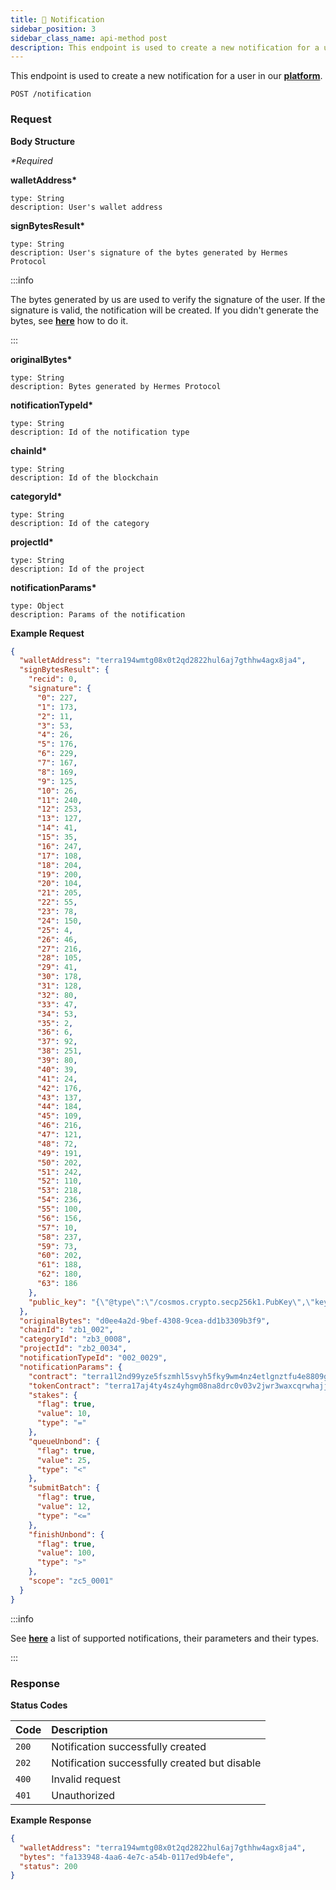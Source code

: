 ```yaml
---
title: 🔔 Notification
sidebar_position: 3
sidebar_class_name: api-method post
description: This endpoint is used to create a new notification for a user in our [**platform**](https://app.hermesprotocol.io/notifications).
---
```


This endpoint is used to create a new notification for a user in our [**platform**](https://app.hermesprotocol.io/notifications).

```
POST /notification
```

### Request

**Body Structure**

_\*Required_

**walletAddress\***

    type: String
    description: User's wallet address

**signBytesResult\***

    type: String
    description: User's signature of the bytes generated by Hermes Protocol

:::info

The bytes generated by us are used to verify the signature of the user. If the signature is valid, the notification will be created. If you didn't generate the bytes, see [**here**](generate-bytes) how to do it.

:::

**originalBytes\***

    type: String
    description: Bytes generated by Hermes Protocol

**notificationTypeId\***

    type: String
    description: Id of the notification type

**chainId\***

    type: String
    description: Id of the blockchain

**categoryId\***

    type: String
    description: Id of the category

**projectId\***

    type: String
    description: Id of the project

**notificationParams\***

    type: Object
    description: Params of the notification

**Example Request**

```json
{
  "walletAddress": "terra194wmtg08x0t2qd2822hul6aj7gthhw4agx8ja4",
  "signBytesResult": {
    "recid": 0,
    "signature": {
      "0": 227,
      "1": 173,
      "2": 11,
      "3": 53,
      "4": 26,
      "5": 176,
      "6": 229,
      "7": 167,
      "8": 169,
      "9": 125,
      "10": 26,
      "11": 240,
      "12": 253,
      "13": 127,
      "14": 41,
      "15": 35,
      "16": 247,
      "17": 108,
      "18": 204,
      "19": 200,
      "20": 104,
      "21": 205,
      "22": 55,
      "23": 78,
      "24": 150,
      "25": 4,
      "26": 46,
      "27": 216,
      "28": 105,
      "29": 41,
      "30": 178,
      "31": 128,
      "32": 80,
      "33": 47,
      "34": 53,
      "35": 2,
      "36": 6,
      "37": 92,
      "38": 251,
      "39": 80,
      "40": 39,
      "41": 24,
      "42": 176,
      "43": 137,
      "44": 184,
      "45": 109,
      "46": 216,
      "47": 121,
      "48": 72,
      "49": 191,
      "50": 202,
      "51": 242,
      "52": 110,
      "53": 218,
      "54": 236,
      "55": 100,
      "56": 156,
      "57": 10,
      "58": 237,
      "59": 73,
      "60": 202,
      "61": 188,
      "62": 180,
      "63": 186
    },
    "public_key": "{\"@type\":\"/cosmos.crypto.secp256k1.PubKey\",\"key\":\"AzuuYWlruwHstULnhIFC8cBGC227rVBjlmLwPz/S5MNg\"}"
  },
  "originalBytes": "d0ee4a2d-9bef-4308-9cea-dd1b3309b3f9",
  "chainId": "zb1_002",
  "categoryId": "zb3_0008",
  "projectId": "zb2_0034",
  "notificationTypeId": "002_0029",
  "notificationParams": {
    "contract": "terra1l2nd99yze5fszmhl5svyh5fky9wm4nz4etlgnztfu4e8809gd52q04n3ea",
    "tokenContract": "terra17aj4ty4sz4yhgm08na8drc0v03v2jwr3waxcqrwhajj729zhl7zqnpc0ml",
    "stakes": {
      "flag": true,
      "value": 10,
      "type": "="
    },
    "queueUnbond": {
      "flag": true,
      "value": 25,
      "type": "<"
    },
    "submitBatch": {
      "flag": true,
      "value": 12,
      "type": "<="
    },
    "finishUnbond": {
      "flag": true,
      "value": 100,
      "type": ">"
    },
    "scope": "zc5_0001"
  }
}
```

:::info

See [**here**](api/#supported-notifications) a list of supported notifications, their parameters and their types.

:::

### Response

**Status Codes**

| Code  | Description                                   |
| :---- | :-------------------------------------------- |
| `200` | Notification successfully created             |
| `202` | Notification successfully created but disable |
| `400` | Invalid request                               |
| `401` | Unauthorized                                  |

**Example Response**

```json
{
  "walletAddress": "terra194wmtg08x0t2qd2822hul6aj7gthhw4agx8ja4",
  "bytes": "fa133948-4aa6-4e7c-a54b-0117ed9b4efe",
  "status": 200
}
```
